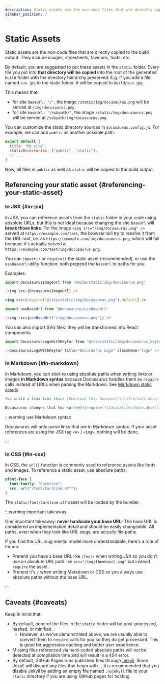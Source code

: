 ```yaml
---
description: Static assets are the non-code files that are directly copied to the build output. Learn about how they are handled and what the best practices of using static assets are.
sidebar_position: 7
---
```


# Static Assets

Static assets are the non-code files that are directly copied to the build output. They include images, stylesheets, favicons, fonts, etc.

By default, you are suggested to put these assets in the `static` folder. Every file you put into **that directory will be copied** into the root of the generated `build` folder with the directory hierarchy preserved. E.g. if you add a file named `sun.jpg` to the static folder, it will be copied to `build/sun.jpg`.

This means that:

- for site `baseUrl: '/'`, the image `/static/img/docusaurus.png` will be served at `/img/docusaurus.png`.
- for site `baseUrl: '/subpath/'`, the image `/static/img/docusaurus.png` will be served at `/subpath/img/docusaurus.png`.

You can customize the static directory sources in `docusaurus.config.js`. For example, we can add `public` as another possible path:

```js title="docusaurus.config.js"
export default {
  title: "My site",
  staticDirectories: ["public", "static"],
  // ...
}
```

Now, all files in `public` as well as `static` will be copied to the build output.

## Referencing your static asset {#referencing-your-static-asset}

### In JSX {#in-jsx}

In JSX, you can reference assets from the `static` folder in your code using absolute URLs, but this is not ideal because changing the site `baseUrl` will **break those links**. For the image `<img src="/img/docusaurus.png" />` served at `https://example.com/test`, the browser will try to resolve it from the URL root, i.e. as `https://example.com/img/docusaurus.png`, which will fail because it's actually served at `https://example.com/test/img/docusaurus.png`.

You can `import()` or `require()` the static asset (recommended), or use the `useBaseUrl` utility function: both prepend the `baseUrl` to paths for you.

Examples:

```jsx title="MyComponent.js"
import DocusaurusImageUrl from "@site/static/img/docusaurus.png"

;<img src={DocusaurusImageUrl} />
```

```jsx title="MyComponent.js"
<img src={require("@site/static/img/docusaurus.png").default} />
```

```jsx title="MyComponent.js"
import useBaseUrl from "@docusaurus/useBaseUrl"

;<img src={useBaseUrl("/img/docusaurus.png")} />
```

You can also import SVG files: they will be transformed into React components.

```jsx title="MyComponent.js"
import DocusaurusLogoWithKeytar from "@site/static/img/docusaurus_keytar.svg"

;<DocusaurusLogoWithKeytar title="Docusaurus Logo" className="logo" />
```

### In Markdown {#in-markdown}

In Markdown, you can stick to using absolute paths when writing links or images **in Markdown syntax** because Docusaurus handles them as `require` calls instead of URLs when parsing the Markdown. See [Markdown static assets](./guides/markdown-features/markdown-features-assets.mdx).

```md
You write a link like this: [Download this document](/files/note.docx)

Docusaurus changes that to: <a href={require('static/files/note.docx')}>Download this document</a>
```

:::warning use Markdown syntax

Docusaurus will only parse links that are in Markdown syntax. If your asset references are using the JSX tag `<a>` / `<img>`, nothing will be done.

:::

### In CSS {#in-css}

In CSS, the `url()` function is commonly used to reference assets like fonts and images. To reference a static asset, use absolute paths:

```css
@font-face {
  font-family: "Caroline";
  src: url("/font/Caroline.otf");
}
```

The `static/font/Caroline.otf` asset will be loaded by the bundler.

:::warning important takeaway

One important takeaway: **never hardcode your base URL!** The base URL is considered an implementation detail and should be easily changeable. All paths, even when they look like URL slugs, are actually file paths.

If you find the URL slug mental model more understandable, here's a rule of thumb:

- Pretend you have a base URL like `/test/` when writing JSX so you don't use an absolute URL path like `src="/img/thumbnail.png"` but instead `require` the asset.
- Pretend it's `/` when writing Markdown or CSS so you always use absolute paths without the base URL.

:::

## Caveats {#caveats}

Keep in mind that:

- By default, none of the files in the `static` folder will be post-processed, hashed, or minified.
  - However, as we've demonstrated above, we are usually able to convert them to `require` calls for you so they do get processed. This is good for aggressive caching and better user experience.
- Missing files referenced via hard-coded absolute paths will not be detected at compilation time and will result in a 404 error.
- By default, GitHub Pages runs published files through [Jekyll](https://jekyllrb.com/). Since Jekyll will discard any files that begin with `_`, it is recommended that you disable Jekyll by adding an empty file named `.nojekyll` file to your `static` directory if you are using GitHub pages for hosting.
